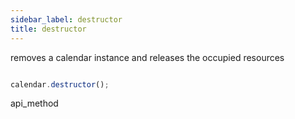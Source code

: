 ```yaml
---
sidebar_label: destructor
title: destructor
---
```



          


<Short>
 removes a calendar instance and releases the occupied resources



</Short>







~~~js

calendar.destructor();


~~~
 api_method

<Descr>







</Descr>





